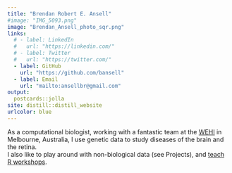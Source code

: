 ```yaml
---
title: "Brendan Robert E. Ansell"
#image: "IMG_5093.png"
image: "Brendan_Ansell_photo_sqr.png"
links:
  # - label: LinkedIn
  #   url: "https://linkedin.com/"
  # - label: Twitter
  #   url: "https://twitter.com/"
  - label: GitHub
    url: "https://github.com/bansell"
  - label: Email
    url: "mailto:ansellbr@gmail.com"
output:
  postcards::jolla
site: distill::distill_website
urlcolor: blue
---
```

 
As a computational biologist, working with a fantastic team at the [WEHI](https://www.wehi.edu.au/news/genetic-discovery-gives-insight-causes-eye-disease) in Melbourne, Australia, I use genetic data to study diseases of the brain and the retina.  
I also like to play around with non-biological data (see Projects), and [teach R workshops](https://brendanansell.net/teaching.html).

